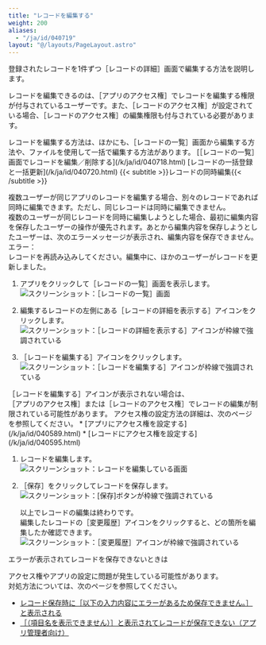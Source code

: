 ```yaml
---
title: "レコードを編集する"
weight: 200
aliases:
  - "/ja/id/040719"
layout: "@/layouts/PageLayout.astro"
---
```




登録されたレコードを1件ずつ<Wovn>［レコードの詳細］</Wovn>画面で編集する方法を説明します。

レコードを編集できるのは、<Wovn>［アプリのアクセス権］</Wovn>でレコードを編集する権限が付与されているユーザーです。また、<Wovn>［レコードのアクセス権］</Wovn>が設定されている場合、<Wovn>［レコードのアクセス権］</Wovn>の編集権限も付与されている必要があります。

<Hint>
レコードを編集する方法は、ほかにも、<Wovn>［レコードの一覧］</Wovn>画面から編集する方法や、ファイルを使用して一括で編集する方法があります。  
[［レコードの一覧］画面でレコードを編集／削除する](/k/ja/id/040718.html)  
[レコードの一括登録と一括更新](/k/ja/id/040720.html)

</Hint>

<Note>
&#123;&#123;< subtitle >&#125;&#125;レコードの同時編集&#123;&#123;< /subtitle >&#125;&#125;

複数ユーザーが同じアプリのレコードを編集する場合、別々のレコードであれば同時に編集できます。ただし、同じレコードは同時に編集できません。  
複数のユーザーが同じレコードを同時に編集しようとした場合、最初に編集内容を保存したユーザーの操作が優先されます。あとから編集内容を保存しようとしたユーザーは、次のエラーメッセージが表示され、編集内容を保存できません。  
エラー：  
レコードを再読み込みしてください。編集中に、ほかのユーザーがレコードを更新しました。

</Note>

1. アプリをクリックして<Wovn>［レコードの一覧］</Wovn>画面を表示します。  
   <Img src="/k/kintone/img-ja/edit_record_details_06.png" alt="スクリーンショット：［レコードの一覧］画面" />

1. 編集するレコードの左側にある<Wovn>［レコードの詳細を表示する］</Wovn>アイコンをクリックします。  
   <Img src="/k/kintone/img-ja/edit_record_details_01.png" alt="スクリーンショット：［レコードの詳細を表示する］アイコンが枠線で強調されている" />

1. <Wovn>［レコードを編集する］</Wovn>アイコンをクリックします。  
   <Img src="/k/kintone/img-ja/edit_record_details_02.png" alt="スクリーンショット：［レコードを編集する］アイコンが枠線で強調されている" />
 <Note>
   <Wovn>［レコードを編集する］</Wovn>アイコンが表示されない場合は、<Wovn>［アプリのアクセス権］</Wovn>または<Wovn>［レコードのアクセス権］</Wovn>でレコードの編集が制限されている可能性があります。<Wovn></Wovn>  
   アクセス権の設定方法の詳細は、次のページを参照してください。
   * [アプリにアクセス権を設定する](/k/ja/id/040589.html)
   * [レコードにアクセス権を設定する](/k/ja/id/040595.html)
 </Note>

1. レコードを編集します。  
   <Img src="/k/kintone/img-ja/edit_record_details_03.png" alt="スクリーンショット：レコードを編集している画面" />

1. <Wovn>［保存］</Wovn>をクリックしてレコードを保存します。  
   <Img src="/k/kintone/img-ja/edit_record_details_04.png" alt="スクリーンショット：[保存]ボタンが枠線で強調されている" />

   以上でレコードの編集は終わりです。  
   編集したレコードの<Wovn>［変更履歴］</Wovn>アイコンをクリックすると、どの箇所を編集したか確認できます。<Wovn></Wovn>  
   <Img src="/k/kintone/img-ja/edit_record_details_05.png" alt="スクリーンショット：［変更履歴］アイコンが枠線で強調されている" />

<Heading id="using_app_edit_record_details_10">エラーが表示されてレコードを保存できないときは</Heading>

アクセス権やアプリの設定に問題が発生している可能性があります。  
対処方法については、次のページを参照してください。

* [レコード保存時に［以下の入力内容にエラーがあるため保存できません。］と表示される](/k/ja/id/040257.html)
* [［（項目名を表示できません）］と表示されてレコードが保存できない（アプリ管理者向け）](/k/ja/id/040238.html)

